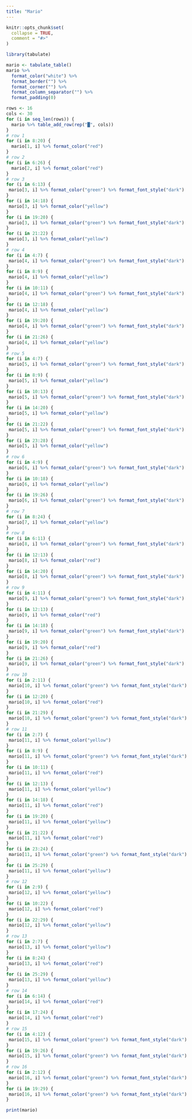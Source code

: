 ```yaml
---
title: "Mario"
---
```


```r
knitr::opts_chunk$set(
  collapse = TRUE,
  comment = "#>"
)
```

```r
library(tabulate)
```

```r
mario <- tabulate_table()
mario %>% 
  format_color("white") %>% 
  format_border("") %>% 
  format_corner("") %>% 
  format_column_separator("") %>% 
  format_padding(0)

rows <- 16
cols <- 30
for (i in seq_len(rows)) {
  mario %>% table_add_row(rep("█", cols))
}
# row 1
for (i in 8:20) {
  mario[1, i] %>% format_color("red")
}
# row 2
for (i in 6:26) {
  mario[2, i] %>% format_color("red")
}
# row 3
for (i in 6:13) {
 mario[3, i] %>% format_color("green") %>% format_font_style("dark") 
}
for (i in 14:18) {
 mario[3, i] %>% format_color("yellow")
}
for (i in 19:20) {
 mario[3, i] %>% format_color("green") %>% format_font_style("dark") 
}
for (i in 21:22) {
 mario[3, i] %>% format_color("yellow")
}
# row 4
for (i in 4:7) {
 mario[4, i] %>% format_color("green") %>% format_font_style("dark") 
}
for (i in 8:9) {
 mario[4, i] %>% format_color("yellow")
}
for (i in 10:11) {
 mario[4, i] %>% format_color("green") %>% format_font_style("dark") 
}
for (i in 12:18) {
 mario[4, i] %>% format_color("yellow")
}
for (i in 19:20) {
 mario[4, i] %>% format_color("green") %>% format_font_style("dark") 
}
for (i in 21:26) {
 mario[4, i] %>% format_color("yellow")
}
# row 5
for (i in 4:7) {
 mario[5, i] %>% format_color("green") %>% format_font_style("dark") 
}
for (i in 8:9) {
 mario[5, i] %>% format_color("yellow")
}
for (i in 10:13) {
 mario[5, i] %>% format_color("green") %>% format_font_style("dark") 
}
for (i in 14:20) {
 mario[5, i] %>% format_color("yellow")
}
for (i in 21:22) {
 mario[5, i] %>% format_color("green") %>% format_font_style("dark") 
}
for (i in 23:28) {
 mario[5, i] %>% format_color("yellow")
}
# row 6
for (i in 4:9) {
 mario[6, i] %>% format_color("green") %>% format_font_style("dark") 
}
for (i in 10:18) {
 mario[6, i] %>% format_color("yellow")
}
for (i in 19:26) {
 mario[6, i] %>% format_color("green") %>% format_font_style("dark") 
}
# row 7
for (i in 8:24) {
 mario[7, i] %>% format_color("yellow")
}
# row 8
for (i in 6:11) {
 mario[8, i] %>% format_color("green") %>% format_font_style("dark") 
}
for (i in 12:13) {
 mario[8, i] %>% format_color("red")
}
for (i in 14:20) {
 mario[8, i] %>% format_color("green") %>% format_font_style("dark") 
}
# row 9
for (i in 4:11) {
 mario[9, i] %>% format_color("green") %>% format_font_style("dark") 
}
for (i in 12:13) {
 mario[9, i] %>% format_color("red")
}
for (i in 14:18) {
 mario[9, i] %>% format_color("green") %>% format_font_style("dark") 
}
for (i in 19:20) {
 mario[9, i] %>% format_color("red")
}
for (i in 21:26) {
 mario[9, i] %>% format_color("green") %>% format_font_style("dark") 
}
# row 10
for (i in 2:11) {
 mario[10, i] %>% format_color("green") %>% format_font_style("dark") 
}
for (i in 12:20) {
 mario[10, i] %>% format_color("red")
}
for (i in 21:29) {
 mario[10, i] %>% format_color("green") %>% format_font_style("dark") 
}
# row 11
for (i in 2:7) {
 mario[11, i] %>% format_color("yellow")
}
for (i in 8:9) {
 mario[11, i] %>% format_color("green") %>% format_font_style("dark") 
}
for (i in 10:11) {
 mario[11, i] %>% format_color("red")
}
for (i in 12:13) {
 mario[11, i] %>% format_color("yellow")
}
for (i in 14:18) {
 mario[11, i] %>% format_color("red")
}
for (i in 19:20) {
 mario[11, i] %>% format_color("yellow")
}
for (i in 21:22) {
 mario[11, i] %>% format_color("red")
}
for (i in 23:24) {
 mario[11, i] %>% format_color("green") %>% format_font_style("dark") 
}
for (i in 25:29) {
 mario[11, i] %>% format_color("yellow")
}
# row 12
for (i in 2:9) {
 mario[12, i] %>% format_color("yellow")
}
for (i in 10:22) {
 mario[12, i] %>% format_color("red")
}
for (i in 22:29) {
 mario[12, i] %>% format_color("yellow")
}
# row 13
for (i in 2:7) {
 mario[13, i] %>% format_color("yellow")
}
for (i in 8:24) {
 mario[13, i] %>% format_color("red")
}
for (i in 25:29) {
 mario[13, i] %>% format_color("yellow")
}
# row 14
for (i in 6:14) {
 mario[14, i] %>% format_color("red")
}
for (i in 17:24) {
 mario[14, i] %>% format_color("red")
}
# row 15
for (i in 4:12) {
 mario[15, i] %>% format_color("green") %>% format_font_style("dark") 
}
for (i in 19:26) {
 mario[15, i] %>% format_color("green") %>% format_font_style("dark") 
}
# row 16
for (i in 2:12) {
 mario[16, i] %>% format_color("green") %>% format_font_style("dark") 
}
for (i in 19:29) {
 mario[16, i] %>% format_color("green") %>% format_font_style("dark") 
}

print(mario)
```

